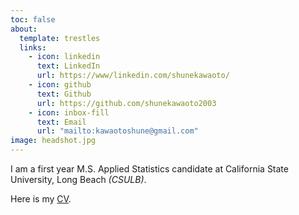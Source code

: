 ```yaml
---
toc: false
about:
  template: trestles
  links:
    - icon: linkedin
      text: LinkedIn
      url: https://www/linkedin.com/shunekawaoto/
    - icon: github
      text: Github
      url: https://github.com/shunekawaoto2003
    - icon: inbox-fill
      text: Email
      url: "mailto:kawaotoshune@gmail.com"
image: headshot.jpg
---
```


I am a first year M.S. Applied Statistics candidate at California State University, Long Beach *(CSULB)*.

Here is my [CV](/docs/CV.pdf "CV").